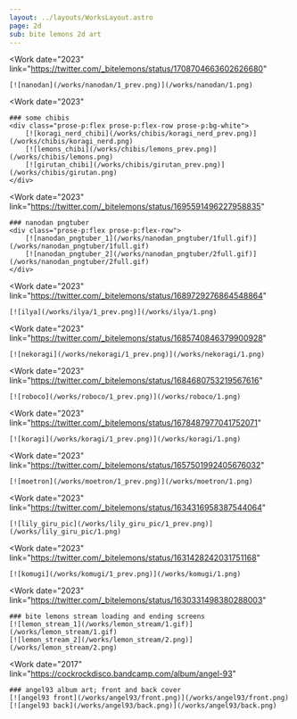 ```yaml
---
layout: ../layouts/WorksLayout.astro
page: 2d
sub: bite lemons 2d art
---
```


<Work
    date="2023"
    link="https://twitter.com/_bitelemons/status/1708704663602626680"
>
    [![nanodan](/works/nanodan/1_prev.png)](/works/nanodan/1.png)
</Work>

<Work
    date="2023"
>
    ### some chibis
    <div class="prose-p:flex prose-p:flex-row prose-p:bg-white">
        [![koragi_nerd_chibi](/works/chibis/koragi_nerd_prev.png)](/works/chibis/koragi_nerd.png)
        [![lemons_chibi](/works/chibis/lemons_prev.png)](/works/chibis/lemons.png)
        [![girutan_chibi](/works/chibis/girutan_prev.png)](/works/chibis/girutan.png)
    </div>
</Work>

<Work
    date="2023"
    link="https://twitter.com/_bitelemons/status/1695591496227958835"
>
    ### nanodan pngtuber
    <div class="prose-p:flex prose-p:flex-row">
        [![nanodan_pngtuber_1](/works/nanodan_pngtuber/1full.gif)](/works/nanodan_pngtuber/1full.gif)
        [![nanodan_pngtuber_2](/works/nanodan_pngtuber/2full.gif)](/works/nanodan_pngtuber/2full.gif)
    </div>
</Work>

<Work
    date="2023"
    link="https://twitter.com/_bitelemons/status/1689729276864548864"
>
    [![ilya](/works/ilya/1_prev.png)](/works/ilya/1.png)
</Work>

<Work
    date="2023"
    link="https://twitter.com/_bitelemons/status/1685740846379900928"
>
    [![nekoragi](/works/nekoragi/1_prev.png)](/works/nekoragi/1.png)
</Work>

<Work
    date="2023"
    link="https://twitter.com/_bitelemons/status/1684680753219567616"
>
    [![roboco](/works/roboco/1_prev.png)](/works/roboco/1.png)
</Work>

<Work
    date="2023"
    link="https://twitter.com/_bitelemons/status/1678487977041752071"
>
    [![koragi](/works/koragi/1_prev.png)](/works/koragi/1.png)
</Work>

<Work
    date="2023"
    link="https://twitter.com/_bitelemons/status/1657501992405676032"
>
    [![moetron](/works/moetron/1_prev.png)](/works/moetron/1.png)
</Work>

<Work
    date="2023"
    link="https://twitter.com/_bitelemons/status/1634316958387544064"
>
    [![lily_giru_pic](/works/lily_giru_pic/1_prev.png)](/works/lily_giru_pic/1.png)
</Work>

<Work
    date="2023"
    link="https://twitter.com/_bitelemons/status/1631428242031751168"
>
    [![komugi](/works/komugi/1_prev.png)](/works/komugi/1.png)
</Work>

<Work
    date="2023"
    link="https://twitter.com/_bitelemons/status/1630331498380288003"
>
    ### bite lemons stream loading and ending screens
    [![lemon_stream_1](/works/lemon_stream/1.gif)](/works/lemon_stream/1.gif)
    [![lemon_stream_2](/works/lemon_stream/2.png)](/works/lemon_stream/2.png)
</Work>

<Work
    date="2017"
    link="https://cockrockdisco.bandcamp.com/album/angel-93"
>
    ### angel93 album art; front and back cover
    [![angel93 front](/works/angel93/front.png)](/works/angel93/front.png)
    [![angel93 back](/works/angel93/back.png)](/works/angel93/back.png)
</Work>